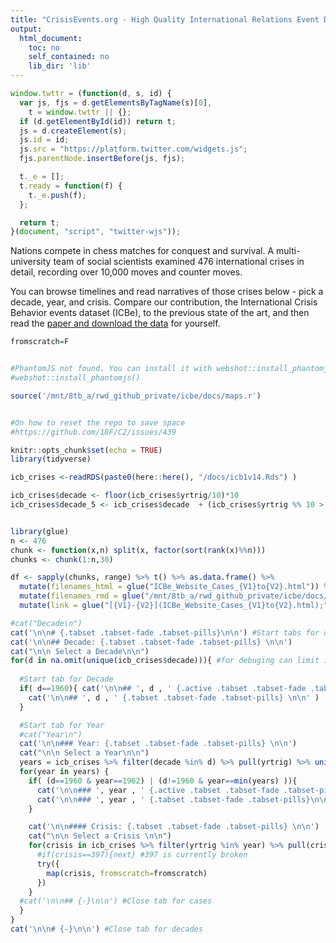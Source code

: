 ```yaml
---
title: "CrisisEvents.org - High Quality International Relations Event Data (alpha, don't circulate)"
output:
  html_document:
    toc: no
    self_contained: no
    lib_dir: 'lib'
---
```


<!-- Global site tag (gtag.js) - Google Analytics -->
<script async src="https://www.googletagmanager.com/gtag/js?id=G-7F5V7F8W1K"></script>
<script>
  window.dataLayer = window.dataLayer || [];
  function gtag(){dataLayer.push(arguments);}
  gtag('js', new Date());

  gtag('config', 'G-7F5V7F8W1K');
</script>

<style>
    body .main-container {
        max-width: 1500px;
    }
</style>

<meta name="twitter:card" content="summary_large_image">
<meta name="twitter:site" content="@site_username">
<meta name="twitter:title" content="High quality international conflict data">
<meta name="twitter:description" content="Up than 200 characters.">
<meta name="twitter:creator" content="@creator_username">
<meta name="twitter:image:src" content="http://www.crisisevents.org/placecard.png">
<meta name="twitter:domain" content="http://www.crisisevents.org">

```js
window.twttr = (function(d, s, id) {
  var js, fjs = d.getElementsByTagName(s)[0],
    t = window.twttr || {};
  if (d.getElementById(id)) return t;
  js = d.createElement(s);
  js.id = id;
  js.src = "https://platform.twitter.com/widgets.js";
  fjs.parentNode.insertBefore(js, fjs);

  t._e = [];
  t.ready = function(f) {
    t._e.push(f);
  };

  return t;
}(document, "script", "twitter-wjs"));
```
<!-- <a class="twitter-share-button" href="https://twitter.com/intent/tweet?text=New%20Social%20Science%20Dataset%20Alert!" hashtags="DataScience,BigData,politicalscience" >Tweet</a> -->

Nations compete in chess matches for conquest and survival. A multi-university team of social scientists examined 476 international crises in detail, recording over 10,000 moves and counter moves.

You can browse timelines and read narratives of those crises below - pick a decade, year, and crisis. Compare our contribution, the International Crisis Behavior events dataset (ICBe), to the previous state of the art, and then read the [paper and download the data](https://github.com/CenterForPeaceAndSecurityStudies/ICBEdataset) for yourself.


```r
fromscratch=F


#PhantomJS not found. You can install it with webshot::install_phantomjs(). If it is installed, please make sure the phantomjs executable can be found via the PATH variable.
#webshot::install_phantomjs()

source('/mnt/8tb_a/rwd_github_private/icbe/docs/maps.r')


#On how to reset the repo to save space
#https://github.com/18F/C2/issues/439

knitr::opts_chunk$set(echo = TRUE)
library(tidyverse)

icb_crises <-readRDS(paste0(here::here(), "/docs/icb1v14.Rds") )

icb_crises$decade <- floor(icb_crises$yrtrig/10)*10
icb_crises$decade_5 <- icb_crises$decade  + (icb_crises$yrtrig %% 10 > 5)*5


library(glue)
n <- 476
chunk <- function(x,n) split(x, factor(sort(rank(x)%%n)))
chunks <- chunk(1:n,30)

df <- sapply(chunks, range) %>% t() %>% as.data.frame() %>%
  mutate(filenames_html = glue("ICBe_Website_Cases_{V1}to{V2}.html")) %>%
  mutate(filenames_rmd = glue("/mnt/8tb_a/rwd_github_private/icbe/docs/ICBe_Website_Cases_{V1}to{V2}.rmd")) %>%
  mutate(link = glue("[{V1}-{V2}](ICBe_Website_Cases_{V1}to{V2}.html);"))


```



```r

#cat("Decade\n")
cat('\n\n# {.tabset .tabset-fade .tabset-pills}\n\n') #Start tabs for decades
cat('\n\n## Decade: {.tabset .tabset-fade .tabset-pills} \n\n')
cat("\n\n Select a Decade\n\n")
for(d in na.omit(unique(icb_crises$decade))){ #for debuging can limit it to just 2 decades #[1:2]
  
  #Start tab for Decade
  if( d==1960){ cat('\n\n## ', d , ' {.active .tabset .tabset-fade .tabset-pills}\n\n') } else {
    cat('\n\n## ', d , ' {.tabset .tabset-fade .tabset-pills} \n\n' )  
  }

  #Start tab for Year
  #cat("Year\n")
  cat('\n\n### Year: {.tabset .tabset-fade .tabset-pills} \n\n')
  cat("\n\n Select a Year\n\n")
  years = icb_crises %>% filter(decade %in% d) %>% pull(yrtrig) %>% unique()
  for(year in years) {
    if( (d==1960 & year==1962) | (d!=1960 & year==min(years) )){
      cat('\n\n### ', year , ' {.active .tabset .tabset-fade .tabset-pills}\n\n') } else {
      cat('\n\n### ', year , ' {.tabset .tabset-fade .tabset-pills}\n\n' )  
    }  

    cat('\n\n#### Crisis: {.tabset .tabset-fade .tabset-pills} \n\n')
    cat("\n\n Select a Crisis \n\n")
    for(crisis in icb_crises %>% filter(yrtrig %in% year) %>% pull(crisno) ) { 
      #if(crisis==397){next} #397 is currently broken
      try({
        map(crisis, fromscratch=fromscratch)
      })
    }
  #cat('\n\n## {-}\n\n') #Close tab for cases
  }
}
cat('\n\n# {-}\n\n') #Close tab for decades

```
